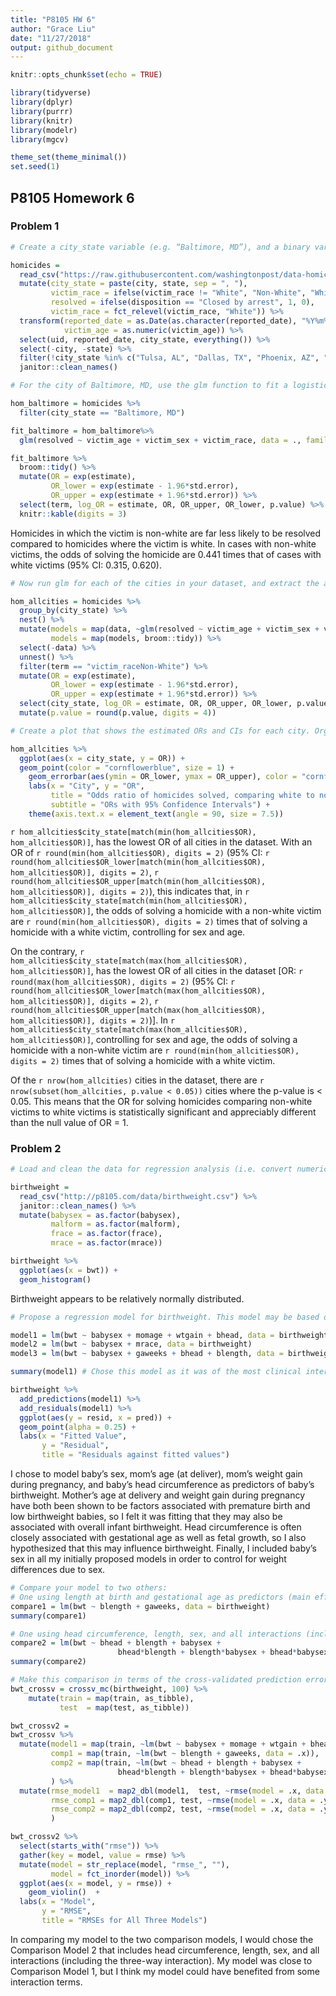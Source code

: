 ```yaml
---
title: "P8105 HW 6"
author: "Grace Liu"
date: "11/27/2018"
output: github_document
---
```


```r
knitr::opts_chunk$set(echo = TRUE)

library(tidyverse)
library(dplyr)
library(purrr)
library(knitr)
library(modelr)
library(mgcv)

theme_set(theme_minimal())
set.seed(1)
```

## P8105 Homework 6

### Problem 1
```r
# Create a city_state variable (e.g. “Baltimore, MD”), and a binary variable indicating whether the homicide is solved. Omit cities Dallas, TX; Phoenix, AZ; and Kansas City, MO – these don’t report victim race. Also omit Tulsa, AL – this is a data entry mistake. Modifiy victim_race to have categories white and non-white, with white as the reference category. Be sure that victim_age is numeric.

homicides = 
  read_csv("https://raw.githubusercontent.com/washingtonpost/data-homicides/master/homicide-data.csv") %>% 
  mutate(city_state = paste(city, state, sep = ", "),
         victim_race = ifelse(victim_race != "White", "Non-White", "White"),
         resolved = ifelse(disposition == "Closed by arrest", 1, 0),
         victim_race = fct_relevel(victim_race, "White")) %>% 
  transform(reported_date = as.Date(as.character(reported_date), "%Y%m%d"), 
            victim_age = as.numeric(victim_age)) %>% 
  select(uid, reported_date, city_state, everything()) %>% 
  select(-city, -state) %>% 
  filter(!city_state %in% c("Tulsa, AL", "Dallas, TX", "Phoenix, AZ", "Kansas City, MO")) %>% 
  janitor::clean_names()
```

```r
# For the city of Baltimore, MD, use the glm function to fit a logistic regression with resolved vs unresolved as the outcome and victim age, sex and race (as just defined) as predictors. Save the output of glm as an R object; apply the broom::tidy to this object; and obtain the estimate and confidence interval of the adjusted odds ratio for solving homicides comparing non-white victims to white victims keeping all other variables fixed.

hom_baltimore = homicides %>% 
  filter(city_state == "Baltimore, MD")

fit_baltimore = hom_baltimore%>% 
  glm(resolved ~ victim_age + victim_sex + victim_race, data = ., family = binomial()) 

fit_baltimore %>% 
  broom::tidy() %>% 
  mutate(OR = exp(estimate),
         OR_lower = exp(estimate - 1.96*std.error),
         OR_upper = exp(estimate + 1.96*std.error)) %>%
  select(term, log_OR = estimate, OR, OR_upper, OR_lower, p.value) %>% 
  knitr::kable(digits = 3)
```

Homicides in which the victim is non-white are far less likely to be resolved compared to homicides where the victim is white. In cases with non-white victims, the odds of solving the homicide are 0.441 times that of cases with white victims (95% CI: 0.315, 0.620).

```r
# Now run glm for each of the cities in your dataset, and extract the adjusted odds ratio (and CI) for solving homicides comparing non-white victims to white victims. Do this within a “tidy” pipeline, making use of purrr::map, list columns, and unnest as necessary to create a dataframe with estimated ORs and CIs for each city.

hom_allcities = homicides %>%
  group_by(city_state) %>% 
  nest() %>% 
  mutate(models = map(data, ~glm(resolved ~ victim_age + victim_sex + victim_race, data = ., family = binomial())),
         models = map(models, broom::tidy)) %>% 
  select(-data) %>% 
  unnest() %>%
  filter(term == "victim_raceNon-White") %>% 
  mutate(OR = exp(estimate),
         OR_lower = exp(estimate - 1.96*std.error),
         OR_upper = exp(estimate + 1.96*std.error)) %>%
  select(city_state, log_OR = estimate, OR, OR_upper, OR_lower, p.value) %>% 
  mutate(p.value = round(p.value, digits = 4))
```

```r
# Create a plot that shows the estimated ORs and CIs for each city. Organize cities according to estimated OR, and comment on the plot.

hom_allcities %>% 
  ggplot(aes(x = city_state, y = OR)) +
  geom_point(color = "cornflowerblue", size = 1) +
    geom_errorbar(aes(ymin = OR_lower, ymax = OR_upper), color = "cornflowerblue", alpha = 0.5) +
    labs(x = "City", y = "OR", 
         title = "Odds ratio of homicides solved, comparing white to non-white victims, by city",
         subtitle = "ORs with 95% Confidence Intervals") +
    theme(axis.text.x = element_text(angle = 90, size = 7.5))
```

`r hom_allcities$city_state[match(min(hom_allcities$OR), hom_allcities$OR)]`, has the lowest OR of all cities in the dataset. With an OR of `r round(min(hom_allcities$OR), digits = 2)` (95% CI: `r round(hom_allcities$OR_lower[match(min(hom_allcities$OR), hom_allcities$OR)], digits = 2)`, `r round(hom_allcities$OR_upper[match(min(hom_allcities$OR), hom_allcities$OR)], digits = 2)`), this indicates that, in `r hom_allcities$city_state[match(min(hom_allcities$OR), hom_allcities$OR)]`, the odds of solving a homicide with a non-white victim are `r round(min(hom_allcities$OR), digits = 2)` times that of solving a homicide with a white victim, controlling for sex and age.

On the contrary, `r hom_allcities$city_state[match(max(hom_allcities$OR), hom_allcities$OR)]`, has the lowest OR of all cities in the dataset [OR: `r round(max(hom_allcities$OR), digits = 2)` (95% CI: `r round(hom_allcities$OR_lower[match(max(hom_allcities$OR), hom_allcities$OR)], digits = 2)`, `r round(hom_allcities$OR_upper[match(max(hom_allcities$OR), hom_allcities$OR)], digits = 2)`)]. In `r hom_allcities$city_state[match(max(hom_allcities$OR), hom_allcities$OR)]`, controlling for sex and age, the odds of solving a homicide with a non-white victim are `r round(min(hom_allcities$OR), digits = 2)` times that of solving a homicide with a white victim.

Of the `r nrow(hom_allcities)` cities in the dataset, there are `r nrow(subset(hom_allcities, p.value < 0.05))` cities where the p-value is < 0.05. This means that the OR for solving homicides comparing non-white victims to white victims is statistically significant and appreciably different than the null value of OR = 1.

### Problem 2
```r
# Load and clean the data for regression analysis (i.e. convert numeric to factor where appropriate, check for missing data, etc.).

birthweight = 
  read_csv("http://p8105.com/data/birthweight.csv") %>% 
  janitor::clean_names() %>% 
  mutate(babysex = as.factor(babysex), 
         malform = as.factor(malform),
         frace = as.factor(frace), 
         mrace = as.factor(mrace))

birthweight %>% 
  ggplot(aes(x = bwt)) + 
  geom_histogram()
```

Birthweight appears to be relatively normally distributed.

```r
# Propose a regression model for birthweight. This model may be based on a hypothesized structure for the factors that underly birthweight, on a data-driven model-building process, or a combination of the two. Describe your modeling process and show a plot of model residuals against fitted values – use add_predictions and add_residuals in making this plot.

model1 = lm(bwt ~ babysex + momage + wtgain + bhead, data = birthweight)
model2 = lm(bwt ~ babysex + mrace, data = birthweight)
model3 = lm(bwt ~ babysex + gaweeks + bhead + blength, data = birthweight)

summary(model1) # Chose this model as it was of the most clinical interest.

birthweight %>% 
  add_predictions(model1) %>%
  add_residuals(model1) %>%
  ggplot(aes(y = resid, x = pred)) + 
  geom_point(alpha = 0.25) +
  labs(x = "Fitted Value",
       y = "Residual",
       title = "Residuals against fitted values")
```

I chose to model baby's sex, mom's age (at deliver), mom's weight gain during pregnancy, and baby's head circumference as predictors of baby's birthweight. Mother's age at delivery and weight gain during pregnancy have both been shown to be factors associated with premature birth and low birthweight babies, so I felt it was fitting that they may also be associated with overall infant birthweight. Head circumference is often closely associated with gestational age as well as fetal growth, so I also hypothesized that this may influence birthweight. Finally, I included baby's sex in all my initially proposed models in order to control for weight differences due to sex.

```r
# Compare your model to two others:
# One using length at birth and gestational age as predictors (main effects only)
compare1 = lm(bwt ~ blength + gaweeks, data = birthweight)
summary(compare1)

# One using head circumference, length, sex, and all interactions (including the three-way interaction) between these
compare2 = lm(bwt ~ bhead + blength + babysex + 
                        bhead*blength + blength*babysex + bhead*babysex + bhead*blength*babysex, data = birthweight)
summary(compare2)

# Make this comparison in terms of the cross-validated prediction error; use crossv_mc and functions in purrr as appropriate.
bwt_crossv = crossv_mc(birthweight, 100) %>% 
    mutate(train = map(train, as_tibble),
           test  = map(test, as_tibble))

bwt_crossv2 =
bwt_crossv %>% 
  mutate(model1 = map(train, ~lm(bwt ~ babysex + momage + wtgain + bhead, data = .x)),
         comp1 = map(train, ~lm(bwt ~ blength + gaweeks, data = .x)),
         comp2 = map(train, ~lm(bwt ~ bhead + blength + babysex + 
                        bhead*blength + blength*babysex + bhead*babysex + bhead*blength*babysex, data = .x))
         ) %>% 
  mutate(rmse_model1  = map2_dbl(model1,  test, ~rmse(model = .x, data = .y)),
         rmse_comp1 = map2_dbl(comp1, test, ~rmse(model = .x, data = .y)),
         rmse_comp2 = map2_dbl(comp2, test, ~rmse(model = .x, data = .y))
         )

bwt_crossv2 %>% 
  select(starts_with("rmse")) %>% 
  gather(key = model, value = rmse) %>% 
  mutate(model = str_replace(model, "rmse_", ""),
         model = fct_inorder(model)) %>% 
  ggplot(aes(x = model, y = rmse)) + 
    geom_violin()  +
  labs(x = "Model",
       y = "RMSE",
       title = "RMSEs for All Three Models")
```

In comparing my model to the two comparison models, I would chose the Comparison Model 2 that includes head circumference, length, sex, and all interactions (including the three-way interaction). My model was close to Comparison Model 1, but I think my model could have benefited from some interaction terms.